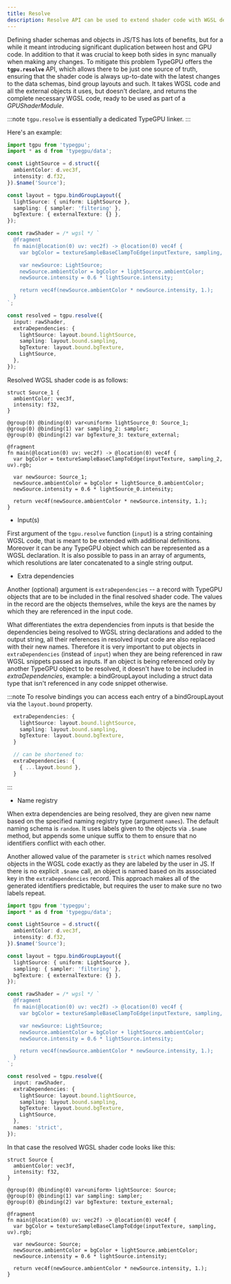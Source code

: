 ```yaml
---
title: Resolve
description: Resolve API can be used to extend shader code with WGSL definitions of TypeGPU-defined objects.
---
```


Defining shader schemas and objects in JS/TS has lots of benefits, but for a while it meant introducing significant duplication between host and GPU code.
In addition to that it was crucial to keep both sides in sync manually when making any changes.
To mitigate this problem TypeGPU offers the **`tgpu.resolve`** API, which allows there to be just one source of truth,
ensuring that the shader code is always up-to-date with the latest changes to the data schemas, bind group layouts and such. It takes WGSL code and all the external objects it uses, but doesn't declare, and returns the complete necessary WGSL code, ready to be used as part of a *GPUShaderModule*.

:::note
`tgpu.resolve` is essentially a dedicated TypeGPU linker.
:::

Here's an example:

```ts
import tgpu from 'typegpu';
import * as d from 'typegpu/data';

const LightSource = d.struct({
  ambientColor: d.vec3f,
  intensity: d.f32,
}).$name('Source');

const layout = tgpu.bindGroupLayout({
  lightSource: { uniform: LightSource },
  sampling: { sampler: 'filtering' },
  bgTexture: { externalTexture: {} },
});

const rawShader = /* wgsl */ `
  @fragment
  fn main(@location(0) uv: vec2f) -> @location(0) vec4f {
    var bgColor = textureSampleBaseClampToEdge(inputTexture, sampling, uv).rgb;

    var newSource: LightSource;
    newSource.ambientColor = bgColor + lightSource.ambientColor;
    newSource.intensity = 0.6 * lightSource.intensity;

    return vec4f(newSource.ambientColor * newSource.intensity, 1.);
  }
`;

const resolved = tgpu.resolve({
  input: rawShader,
  extraDependencies: {
    lightSource: layout.bound.lightSource,
    sampling: layout.bound.sampling,
    bgTexture: layout.bound.bgTexture,
    LightSource,
  },
});

```
Resolved WGSL shader code is as follows:

```wgsl
struct Source_1 {
  ambientColor: vec3f,
  intensity: f32,
}

@group(0) @binding(0) var<uniform> lightSource_0: Source_1;
@group(0) @binding(1) var sampling_2: sampler;
@group(0) @binding(2) var bgTexture_3: texture_external;

@fragment
fn main(@location(0) uv: vec2f) -> @location(0) vec4f {
  var bgColor = textureSampleBaseClampToEdge(inputTexture, sampling_2, uv).rgb;

  var newSource: Source_1;
  newSource.ambientColor = bgColor + lightSource_0.ambientColor;
  newSource.intensity = 0.6 * lightSource_0.intensity;

  return vec4f(newSource.ambientColor * newSource.intensity, 1.);
}
```

* Input(s)

First argument of the `tgpu.resolve` function (`input`) is a string containing WGSL code, that is meant to be extended with additional definitions. Moreover it can be any TypeGPU object which can be represented as a WGSL declaration. It is also possible to pass in an array of arguments, which resolutions are later concatenated to a single string output.

* Extra dependencies

Another (optional) argument is `extraDependencies` -- a record with TypeGPU objects that are to be included in the final resolved shader code. The values in the record are the objects themselves, while the keys are the names by which they are referenced in the input code. 

What differentiates the extra dependencies from inputs is that beside the dependencies being resolved to WGSL string declarations and added to the output string, all their references in resolved input code are also replaced with their new names. Therefore it is very important to put objects in `extraDependencies` (instead of `input`) when they are being referenced in raw WGSL snippets passed as inputs. If an object is being referenced only by another TypeGPU object to be resolved, it doesn't have to be included in *extraDependencies*, example: a bindGroupLayout including a struct data type that isn't referenced in any code snippet otherwise.

:::note
To resolve bindings you can access each entry of a bindGroupLayout via the `layout.bound` property.

```ts
  extraDependencies: {
    lightSource: layout.bound.lightSource,
    sampling: layout.bound.sampling,
    bgTexture: layout.bound.bgTexture,
  }

  // can be shortened to:
  extraDependencies: {
    { ...layout.bound },
  }
```
:::

* Name registry

When extra dependencies are being resolved, they are given new name based on the specified naming registry type (argument `names`).
The default naming schema is `random`. It uses labels given to the objects via `.$name` method, but appends some unique suffix to them to ensure that no identifiers conflict with each other. 

Another allowed value of the parameter is `strict` which names resolved objects in the WGSL code exactly as they are labeled by the user in JS.
If there is no explicit `.$name` call, an object is named based on its associated key in the `extraDependencies` record. This approach makes all of the generated identifiers predictable, but requires the user to make sure no two labels repeat.

```ts
import tgpu from 'typegpu';
import * as d from 'typegpu/data';

const LightSource = d.struct({
  ambientColor: d.vec3f,
  intensity: d.f32,
}).$name('Source');

const layout = tgpu.bindGroupLayout({
  lightSource: { uniform: LightSource },
  sampling: { sampler: 'filtering' },
  bgTexture: { externalTexture: {} },
});

const rawShader = /* wgsl */ `
  @fragment
  fn main(@location(0) uv: vec2f) -> @location(0) vec4f {
    var bgColor = textureSampleBaseClampToEdge(inputTexture, sampling, uv).rgb;

    var newSource: LightSource;
    newSource.ambientColor = bgColor + lightSource.ambientColor;
    newSource.intensity = 0.6 * lightSource.intensity;

    return vec4f(newSource.ambientColor * newSource.intensity, 1.);
  }
`;

const resolved = tgpu.resolve({
  input: rawShader,
  extraDependencies: {
    lightSource: layout.bound.lightSource,
    sampling: layout.bound.sampling,
    bgTexture: layout.bound.bgTexture,
    LightSource,
  },
  names: 'strict',
});
```

In that case the resolved WGSL shader code looks like this:

```wgsl
struct Source {
  ambientColor: vec3f,
  intensity: f32,
}

@group(0) @binding(0) var<uniform> lightSource: Source;
@group(0) @binding(1) var sampling: sampler;
@group(0) @binding(2) var bgTexture: texture_external;

@fragment
fn main(@location(0) uv: vec2f) -> @location(0) vec4f {
  var bgColor = textureSampleBaseClampToEdge(inputTexture, sampling, uv).rgb;

  var newSource: Source;
  newSource.ambientColor = bgColor + lightSource.ambientColor;
  newSource.intensity = 0.6 * lightSource.intensity;

  return vec4f(newSource.ambientColor * newSource.intensity, 1.);
}
```

